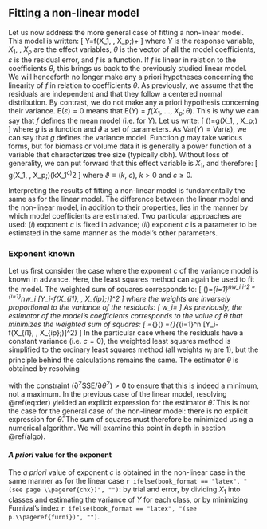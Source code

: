
## Fitting a non-linear model {#nlm}

Let us now address the more general case of fitting a non-linear model. This model is written:
\[
Y=f(X_1,\ \ldots,\ X_p;\theta)+\varepsilon
\]
where $Y$ is the response variable, $X_1$, \ldots, $X_p$ are the effect variables, $\theta$ is the vector of all the model coefficients, $\varepsilon$ is the residual error, and $f$ is a function. If $f$ is linear in relation to the coefficients $\theta$, this brings us back to the previously studied linear model. We will henceforth no longer make any a priori hypotheses concerning the linearity of $f$ in relation to coefficients $\theta$. As previously, we assume that the residuals are independent and that they follow a centered normal distribution. By contrast, we do not make any a priori hypothesis concerning their variance. $\mathrm{E}(\varepsilon)=0$ means that $\mathrm{E}(Y)=f(X_1,\ \ldots,\ X_p;\theta)$. This is why we can say that $f$ defines the mean model (i.e. for $Y$). Let us write:
\[
\mathrm{Var}(\varepsilon)=g(X_1,\ \ldots,\ X_p;\vartheta)
\]
where $g$ is a function and $\vartheta$ a set of parameters. As $\mathrm{Var}(Y)=\mathrm{Var}(\varepsilon)$, we can say that $g$ defines the variance model. Function $g$ may take various forms, but for biomass or volume data it is generally a power function of a variable that characterizes tree size (typically dbh). Without loss of generality, we can put forward that this effect variable is $X_1$, and therefore:
\[
g(X_1,\ \ldots,\ X_p;\vartheta)\equiv(kX_1^c)^2
\]
where $\vartheta\equiv(k,\ c)$, $k>0$ and $c\geq0$.

Interpreting the results of fitting a non-linear model is fundamentally the same as for the linear model. The difference between the linear model and the non-linear model, in addition to their properties, lies in the manner by which model coefficients are estimated. Two particular approaches are used: (*i*) exponent $c$ is fixed in advance; (*ii*) exponent $c$ is a parameter to be estimated in the same manner as the model's other parameters.


### Exponent known

Let us first consider the case where the exponent $c$ of the variance model is known in advance. Here, the least squares method can again be used to fit the model. The weighted sum of squares corresponds to:
\[
\mathrm{SSE}(\theta)=\sum_{i=1}^nw_i\ \varepsilon_i^2
=\sum_{i=1}^nw_i\ [Y_i-f(X_{i1},\ \ldots,\ X_{ip};\theta)]^2
\]
where the weights are inversely proportional to the variance of the residuals:
\[
w_i=\frac{1}{X_{i1}^{2c}}\propto\frac{1}{\mathrm{Var}(\varepsilon_i)}
\]
As previously, the estimator of the model's coefficients corresponds to the value of $\theta$ that minimizes the weighted sum of squares:
\[
\hat{\theta}=\arg\min_{\theta}\mathrm{SSE}(\theta)
=\arg\min_{\theta}\bigg\{\sum_{i=1}^n\frac{1}{X_{i1}^{2c}}
[Y_i-f(X_{i1},\ \ldots,\ X_{ip};\theta)]^2\bigg\}
\]
In the particular case where the residuals have a constant variance (i.e. $c=0$), the weighted least squares method is simplified to the ordinary least squares method (all weights $w_i$ are 1), but the principle behind the calculations remains the same. The estimator $\theta$ is obtained by resolving

\begin{equation}
\frac{\partial\mathrm{SSE}}{\partial\theta}(\hat{\theta})=0
(\#eq:der)
\end{equation}

with the constraint $(\partial^2\mathrm{SSE}/\partial\theta^2)>0$ to ensure that this is indeed a minimum, not a maximum. In the previous case of the linear model, resolving \@ref(eq:der) yielded an explicit expression for the estimator $\hat{\theta}$. This is not the case for the general case of the non-linear model: there is no explicit expression for $\hat{\theta}$. The sum of squares must therefore be minimized using a numerical algorithm. We will examine this point in depth in section \@ref(algo).


#### *A priori* value for the exponent {-}

The *a priori* value of exponent $c$ is obtained in the non-linear case in the same manner as for the linear case `r ifelse(book_format == "latex", "(see page \\pageref{chx})", "")`: by trial and error, by dividing $X_1$ into classes and estimating the variance of $Y$ for each class, or by minimizing Furnival's index `r ifelse(book_format == "latex", "(see p.\\pageref{furni})", "")`.


